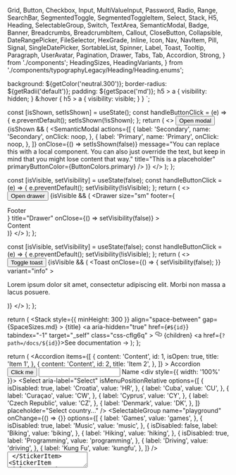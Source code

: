   Grid,
  Button,
  Checkbox,
  Input,
  MultiValueInput,
  Password,
  Radio,
  Range,
  SearchBar,
  SegmentedToggle,
  SegmentedToggleItem,
  Select,
  Stack,
  H5,
  Heading,
  SelectableGroup,
  Switch,
  TextArea,
  SemanticModal,
  Badge,
  Banner,
  Breadcrumbs,
  BreadcrumbItem,
  Callout,
  CloseButton,
  Collapsible,
  DateRangePicker,
  FileSelector,
  HexGrade,
  Inline,
  Icon,
  Nav,
  NavItem,
  Pill,
  Signal,
  SingleDatePicker,
  SortableList,
  Spinner,
  Label,
  Toast,
  Tooltip,
  Paragraph,
  UserAvatar,
  Pagination,
  Drawer,
  Tabs,
  Tab,
  Accordion,
  Strong,
} from './components';
  HeadingSizes,
  HeadingVariants,
} from './components/typographyLegacy/Heading/Heading.enums';

<Meta title="Overview" />

  background: ${getColor('neutral.300')};
  border-radius: ${getRadii('default')};
  padding: ${getSpace('md')};
  h5 > a {
    visibility: hidden;
  }
  &:hover {
    h5 > a {
      visibility: visible;
    }
  }
`;

  const [isShown, setIsShown] = useState();
  const handleButtonClick = (e) => {
    e.preventDefault();
    setIsShown(!isShown);
  };
  return (
    <>
      <Button onClick={handleButtonClick}>Open modal</Button>
      {isShown && (
        <SemanticModal
          actions={[
            {
              label: 'Secondary',
              name: 'Secondary',
              onClick: noop,
            },
            {
              label: 'Primary',
              name: 'Primary',
              onClick: noop,
            },
          ]}
          onClose={() => setIsShown(false)}
          message="You can replace this with a local component. You can also just override the text, but keep in mind that you might lose content that way."
          title="This is a placeholder"
          primaryButtonColor={ButtonColors.primary}
        />
      )}
    </>
  );
};

  const [isVisible, setVisibility] = useState(false);
  const handleButtonClick = (e) => {
    e.preventDefault();
    setVisibility(!isVisible);
  };
  return (
    <>
      <Button onClick={handleButtonClick}>Open drawer</Button>
      {isVisible && (
        <Drawer
          size="sm"
          footer={<div>Footer</div>}
          title="Drawer"
          onClose={() => setVisibility(false)}
        >
          <div>Content</div>
        </Drawer>
      )}
    </>
  );
};

  const [isVisible, setVisibility] = useState(false);
  const handleButtonClick = (e) => {
    e.preventDefault();
    setVisibility(!isVisible);
  };
  return (
    <>
      <Button onClick={handleButtonClick}>Toggle toast</Button>
      {isVisible && (
        <Toast
          onClose={() => {
            setVisibility(false);
          }}
          variant="info"
        >
          <p>
            Lorem ipsum dolor sit amet, consectetur adipiscing elit. Morbi non
            massa a lacus posuere.
          </p>
        </Toast>
      )}
    </>
  );
};

  return (
    <StickerContainer id={id}>
      <Stack
        style={{ minHeight: 300 }}
        align="space-between"
        gap={SpaceSizes.md}
      >
        <Inline gap="sm" as={H5} variant={HeadingVariants.secondary}>
          <span>{title}</span>
          <a
            aria-hidden="true"
            href={`#${id}`}
            tabindex="-1"
            target="_self"
            class="css-cflg6q"
          >
            <svg
              viewBox="0 0 16 16"
              version="1.1"
              width="16"
              height="16"
              aria-hidden="true"
              fill="currentColor"
            >
              <path
                fill-rule="evenodd"
                d="M4 9h1v1H4c-1.5 0-3-1.69-3-3.5S2.55 3 4 3h4c1.45 0 3 1.69 3 3.5 0 1.41-.91 2.72-2 3.25V8.59c.58-.45 1-1.27 1-2.09C10 5.22 8.98 4 8 4H4c-.98 0-2 1.22-2 2.5S3 9 4 9zm9-3h-1v1h1c1 0 2 1.22 2 2.5S13.98 12 13 12H9c-.98 0-2-1.22-2-2.5 0-.83.42-1.64 1-2.09V6.25c-1.09.53-2 1.84-2 3.25C6 11.31 7.55 13 9 13h4c1.45 0 3-1.69 3-3.5S14.5 6 13 6z"
              ></path>
            </svg>
          </a>
        </Inline>
        <Inline justify="center">{children}</Inline>
        <Inline justify="flex-end">
          <a href={`?path=/docs/${id}`}>See documentation →</a>
        </Inline>
      </Stack>
    </StickerContainer>
  );
};

  return (
    <Grid cols={3} gap={SpaceSizes.lg}>
      <StickerItem title="Accordion" id="components-accordion--playground">
        <Accordion
          items={[
            {
              content: 'Content',
              id: 1,
              isOpen: true,
              title: 'Item 1',
            },
            {
              content: 'Content',
              id: 2,
              title: 'Item 2',
            },
          ]}
        >
          Accordion
        </Accordion>
      </StickerItem>
      <StickerItem title="Button" id="components-button--playground">
        <Button variant="solid" color="primary">
          Click me
        </Button>
      </StickerItem>
      <StickerItem title="Checkbox" id="components-forms-checkbox--playground">
        <Checkbox
          checkboxId="overview-cb"
          onChange={noop}
          name="overview-cb"
          label="Click me"
        />
      </StickerItem>
      <StickerItem title="Input" id="components-forms-input--playground">
        <Input type="text" />
      </StickerItem>
      <StickerItem title="Label" id="components-forms-label--default">
        <Label>Name</Label>
      </StickerItem>
      <StickerItem
        title="MultiValueInput"
        id="components-forms-multivalueinput--playground"
      >
        <div style={{ width: '100%' }}>
          <MultiValueInput />
        </div>
      </StickerItem>
      <StickerItem title="Password" id="components-forms-password--playground">
        <Password />
      </StickerItem>
      <StickerItem title="Radio" id="components-forms-radio--playground">
        <Radio radioId="radio" name="radio" label="Click me" />
      </StickerItem>
      <StickerItem title="Range" id="components-forms-range--playground">
        <Range min={0} max={50} />
      </StickerItem>
      <StickerItem
        title="Search Bar"
        id="components-forms-searchbar--playground"
      >
        <SearchBar />
      </StickerItem>
      <StickerItem
        title="Segmented Toggle"
        id="components-forms-segmentedtoggle--playground"
      >
        <SegmentedToggle group="playground">
          <SegmentedToggleItem
            defaultChecked
            itemId="input1"
            label="One"
            value="1"
          />
          <SegmentedToggleItem itemId="input2" label="Two" value="2" />
          <SegmentedToggleItem itemId="input3" label="Three" value="3" />
        </SegmentedToggle>
      </StickerItem>
      <StickerItem
        title="Select"
        id="components-forms-select-select--playground"
      >
        <Select
          aria-label="Select"
          isMenuPositionRelative
          options={[
            {
              isDisabled: true,
              label: 'Croatia',
              value: 'HR',
            },
            {
              label: 'Cuba',
              value: 'CU',
            },
            {
              label: 'Curaçao',
              value: 'CW',
            },
            {
              label: 'Cyprus',
              value: 'CY',
            },
            {
              label: 'Czech Republic',
              value: 'CZ',
            },
            {
              label: 'Denmark',
              value: 'DK',
            },
          ]}
          placeholder="Select country..."
        />
      </StickerItem>
      <StickerItem
        title="Selectable Group"
        id="components-forms-selectablegroup--playground"
      >
        <SelectableGroup
          name="playground"
          onChange={() => {}}
          options={[
            {
              label: 'Games',
              value: 'games',
            },
            {
              isDisabled: true,
              label: 'Music',
              value: 'music',
            },
            {
              isDisabled: false,
              label: 'Biking',
              value: 'biking',
            },
            {
              label: 'Hiking',
              value: 'hiking',
            },
            {
              isDisabled: true,
              label: 'Programming',
              value: 'programming',
            },
            {
              label: 'Driving',
              value: 'driving',
            },
            {
              label: 'Kung Fu',
              value: 'kungfu',
            },
          ]}
        />
      </StickerItem>
      <StickerItem title="Switch" id="components-forms-switch--playground">
        <Switch label="Public" switchId="playground" />
      </StickerItem>
      <StickerItem title="Text Area" id="components-forms-textarea--playground">
        <TextArea aria-label="Text" />
      </StickerItem>
      <StickerItem
        title="Semantic Modal"
        id="components-modals-semanticmodal--playground"
      >
        <StickerModalItem />
      </StickerItem>
      <StickerItem title="Badge" id="components-badge--playground">
        <Badge count={25} />
      </StickerItem>
      <StickerItem title="Banner" id="components-banner--playground">
        <Banner variant="info">Info Banner</Banner>
      </StickerItem>
      <StickerItem title="Breadcrumbs" id="components-breadcrumbs--playground">
        <Breadcrumbs>
          <BreadcrumbItem href="#">Root</BreadcrumbItem>
          <BreadcrumbItem href="#">Parent</BreadcrumbItem>
          <BreadcrumbItem href="">Current</BreadcrumbItem>
        </Breadcrumbs>
      </StickerItem>
      <StickerItem title="Callout" id="components-callout--playground">
        <Callout>
          <React.Fragment key=".0">
            <Strong>Did you know?</Strong> This is a callout message
          </React.Fragment>
        </Callout>
      </StickerItem>
      <StickerItem title="Close Button" id="components-closebutton--default">
        <CloseButton onClose={noop} />
      </StickerItem>
      <StickerItem title="Collapsible" id="components-collapsible--playground">
        <Collapsible subject="Collapsible" title="playground">
          Lorem ipsum dolor sit amet...
        </Collapsible>
      </StickerItem>
      <StickerItem
        title="Date Range Picker"
        id="components-daterangepicker--playground"
      >
        <DateRangePicker
          maxDate={new Date('2021-03-28T03:00:00.000Z')}
          minDate={new Date('2021-03-01T03:00:00.000Z')}
          onChange={() => {}}
          value={{
            endDate: null,
            startDate: null,
          }}
        />
      </StickerItem>
      <StickerItem
        title="File Selector"
        id="components-fileselector--playground"
      >
        <FileSelector />
      </StickerItem>
      <StickerItem title="Hex Grade" id="components-hexgrade--playground">
        <Inline>
          <HexGrade variant="solid" />
          <HexGrade grade="A" variant="solid" />
          <HexGrade grade="B" variant="solid" />
        </Inline>
      </StickerItem>
      <StickerItem title="Icon" id="components-icon--ssc-icon">
        <Icon color="neutral.900" name="wrench" />
      </StickerItem>
      <StickerItem title="Pill" id="components-pill--playground">
        <Pill variant="outline" label="Pill label" />
      </StickerItem>
      <StickerItem title="Signal" id="components-signal--playground">
        <Inline gap={SpaceSizes.md}>
          <Signal kind="high" size={32} />
          <Signal kind="medium" size={32} />
          <Signal kind="low" size={32} />
        </Inline>
      </StickerItem>
      <StickerItem
        title="Single Date Picker"
        id="components-singledatepicker--playground"
      >
        <SingleDatePicker onChange={noop} />
      </StickerItem>
      <StickerItem
        title="Sortable list"
        id="components-sortablelist--playground"
      >
        <SortableList
          items={['item1', 'item2', 'item3']}
          labels={{
            item1: 'Item 1',
            item2: 'Item 2',
            item3: 'Item 3',
          }}
          onDragCancel={() => {}}
          onDragEnd={function noRefCheck() {}}
          onDragOver={function noRefCheck() {}}
          onDragStart={function noRefCheck() {}}
          onOrderChange={function noRefCheck() {}}
        />
      </StickerItem>
      <StickerItem title="Spinner" id="components-spinner--playground">
        <Spinner dark />
      </StickerItem>
      <StickerItem title="Tabs" id="components-tabs--playground">
        <Tabs selectedValue="inventory">
          <Tab value="inventory">Inventory</Tab>
          <Tab value="overview">Overview</Tab>
        </Tabs>
      </StickerItem>
      <StickerItem title="Tooltip" id="components-tooltip--playground">
        <Tooltip
          popup={
            <>
              <Paragraph margin={{ bottom: 0 }} size="md">
                Lorem ipsum dolor sit amet, consectetur adipiscing elit.
              </Paragraph>
              <Button variant="text">Action</Button>
            </>
          }
        >
          <Button>Button with tooltip</Button>
        </Tooltip>
      </StickerItem>
      <StickerItem title="User Avatar" id="components-useravatar--playground">
        <UserAvatar label="AB" size="md" />
      </StickerItem>
      <StickerItem title="Drawer" id="components-drawer--playground">
        <StickerDrawerItem />
      </StickerItem>
      <StickerItem title="Toast" id="components-toast--playground">
        <StickerToastItem />
      </StickerItem>
      <StickerItem title="Pagination" id="components-pagination--on-first-page">
        <Pagination currentPage={1} onPageChange={noop} pageCount={3} />
      </StickerItem>
    </Grid>
  );
};

# Overview

Components are the building blocks of our design system, each component serves an specific need. Find below a list of examples.

<DSProvider>
  <StickerList />
</DSProvider>

